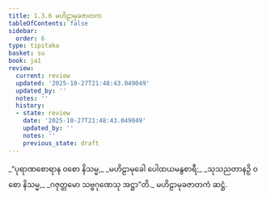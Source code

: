 ```yaml
---
title: 1.3.6 မဟိဠာမုခဇာတက
tableOfContents: false
sidebar:
  order: 6
type: tipitaka
basket: su
book: ja1
review:
  current: review
  updated: '2025-10-27T21:48:43.049049'
  updated_by: ''
  notes: ''
  history:
  - state: review
    date: '2025-10-27T21:48:43.049049'
    updated_by: ''
    notes: ''
    previous_state: draft
---
```



<ReviewStatus review={frontmatter.review} showDetails={true} />

<HypothesisAnnotation frontmatter={frontmatter} />

<DynamicBreadcrumb />

<Division number="26" book="ja1" e="ch" v="22" p="7">

<Paragraph number="56" type="verses" book="ja1">
_“ပုရာဏစောရာန ဝစော နိသမ္မ,_  
_မဟိဠာမုခေါ ပေါထယမနွစာရီ;_  
_သုသညတာနဉှိ ဝစော နိသမ္မ,_  
_ဂဇုတ္တမော သဗ္ဗဂုဏေသု အဋ္ဌာ”တိ._  


</Paragraph>
</Division>

<Paragraph number="57" type="center" book="ja1">
မဟိဠာမုခဇာတကံ ဆဋ္ဌံ.
</Paragraph>
